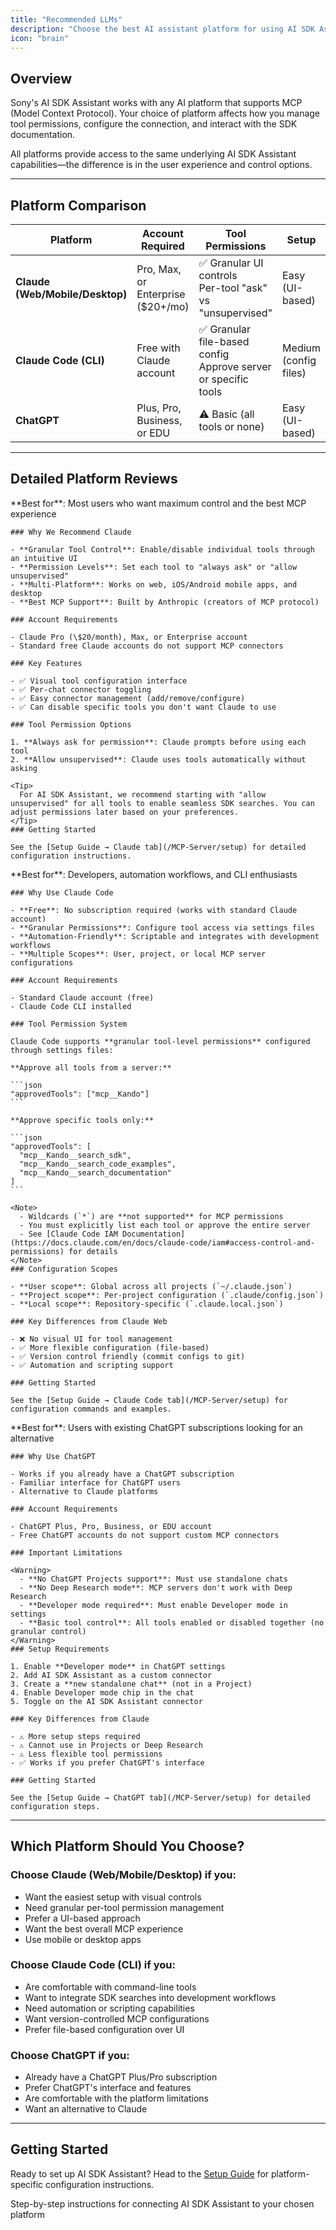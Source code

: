 ```yaml
---
title: "Recommended LLMs"
description: "Choose the best AI assistant platform for using AI SDK Assistant"
icon: "brain"
---
```


## Overview

Sony's AI SDK Assistant works with any AI platform that supports MCP (Model Context Protocol). Your choice of platform affects how you manage tool permissions, configure the connection, and interact with the SDK documentation.

All platforms provide access to the same underlying AI SDK Assistant capabilities—the difference is in the user experience and control options.

---

## Platform Comparison

| Platform                        | Account Required                   | Tool Permissions                                                   | Setup                 | Best For                         |
| ------------------------------- | ---------------------------------- | ------------------------------------------------------------------ | --------------------- | -------------------------------- |
| **Claude (Web/Mobile/Desktop)** | Pro, Max, or Enterprise (\$20+/mo) | ✅ Granular UI controls<br />Per-tool "ask" vs "unsupervised"       | Easy (UI-based)       | Most users, maximum control      |
| **Claude Code (CLI)**           | Free with Claude account           | ✅ Granular file-based config<br />Approve server or specific tools | Medium (config files) | Developers, automation workflows |
| **ChatGPT**                     | Plus, Pro, Business, or EDU        | ⚠️ Basic (all tools or none)                                       | Easy (UI-based)       | Existing ChatGPT subscribers     |

---

## Detailed Platform Reviews

<AccordionGroup>
  <Accordion title="Claude (Web, Mobile, Desktop) - Recommended" icon="star">
    **Best for**: Most users who want maximum control and the best MCP experience

    ### Why We Recommend Claude

    - **Granular Tool Control**: Enable/disable individual tools through an intuitive UI
    - **Permission Levels**: Set each tool to "always ask" or "allow unsupervised"
    - **Multi-Platform**: Works on web, iOS/Android mobile apps, and desktop
    - **Best MCP Support**: Built by Anthropic (creators of MCP protocol)

    ### Account Requirements

    - Claude Pro (\$20/month), Max, or Enterprise account
    - Standard free Claude accounts do not support MCP connectors

    ### Key Features

    - ✅ Visual tool configuration interface
    - ✅ Per-chat connector toggling
    - ✅ Easy connector management (add/remove/configure)
    - ✅ Can disable specific tools you don't want Claude to use

    ### Tool Permission Options

    1. **Always ask for permission**: Claude prompts before using each tool
    2. **Allow unsupervised**: Claude uses tools automatically without asking

    <Tip>
      For AI SDK Assistant, we recommend starting with "allow unsupervised" for all tools to enable seamless SDK searches. You can adjust permissions later based on your preferences.
    </Tip>
    ### Getting Started

    See the [Setup Guide → Claude tab](/MCP-Server/setup) for detailed configuration instructions.
  </Accordion>
  <Accordion title="Claude Code (CLI) - Recommended for Developers" icon="terminal">
    **Best for**: Developers, automation workflows, and CLI enthusiasts

    ### Why Use Claude Code

    - **Free**: No subscription required (works with standard Claude account)
    - **Granular Permissions**: Configure tool access via settings files
    - **Automation-Friendly**: Scriptable and integrates with development workflows
    - **Multiple Scopes**: User, project, or local MCP server configurations

    ### Account Requirements

    - Standard Claude account (free)
    - Claude Code CLI installed

    ### Tool Permission System

    Claude Code supports **granular tool-level permissions** configured through settings files:

    **Approve all tools from a server:**

    ```json
    "approvedTools": ["mcp__Kando"]
    ```

    **Approve specific tools only:**

    ```json
    "approvedTools": [
      "mcp__Kando__search_sdk",
      "mcp__Kando__search_code_examples",
      "mcp__Kando__search_documentation"
    ]
    ```

    <Note>
      - Wildcards (`*`) are **not supported** for MCP permissions
      - You must explicitly list each tool or approve the entire server
      - See [Claude Code IAM Documentation](https://docs.claude.com/en/docs/claude-code/iam#access-control-and-permissions) for details
    </Note>
    ### Configuration Scopes

    - **User scope**: Global across all projects (`~/.claude.json`)
    - **Project scope**: Per-project configuration (`.claude/config.json`)
    - **Local scope**: Repository-specific (`.claude.local.json`)

    ### Key Differences from Claude Web

    - ❌ No visual UI for tool management
    - ✅ More flexible configuration (file-based)
    - ✅ Version control friendly (commit configs to git)
    - ✅ Automation and scripting support

    ### Getting Started

    See the [Setup Guide → Claude Code tab](/MCP-Server/setup) for configuration commands and examples.
  </Accordion>
  <Accordion title="ChatGPT - Alternative Option" icon="message">
    **Best for**: Users with existing ChatGPT subscriptions looking for an alternative

    ### Why Use ChatGPT

    - Works if you already have a ChatGPT subscription
    - Familiar interface for ChatGPT users
    - Alternative to Claude platforms

    ### Account Requirements

    - ChatGPT Plus, Pro, Business, or EDU account
    - Free ChatGPT accounts do not support custom MCP connectors

    ### Important Limitations

    <Warning>
      - **No ChatGPT Projects support**: Must use standalone chats
      - **No Deep Research mode**: MCP servers don't work with Deep Research
      - **Developer mode required**: Must enable Developer mode in settings
      - **Basic tool control**: All tools enabled or disabled together (no granular control)
    </Warning>
    ### Setup Requirements

    1. Enable **Developer mode** in ChatGPT settings
    2. Add AI SDK Assistant as a custom connector
    3. Create a **new standalone chat** (not in a Project)
    4. Enable Developer mode chip in the chat
    5. Toggle on the AI SDK Assistant connector

    ### Key Differences from Claude

    - ⚠️ More setup steps required
    - ⚠️ Cannot use in Projects or Deep Research
    - ⚠️ Less flexible tool permissions
    - ✅ Works if you prefer ChatGPT's interface

    ### Getting Started

    See the [Setup Guide → ChatGPT tab](/MCP-Server/setup) for detailed configuration steps.
  </Accordion>
</AccordionGroup>

---

## Which Platform Should You Choose?

### Choose **Claude (Web/Mobile/Desktop)** if you:

- Want the easiest setup with visual controls
- Need granular per-tool permission management
- Prefer a UI-based approach
- Want the best overall MCP experience
- Use mobile or desktop apps

### Choose **Claude Code (CLI)** if you:

- Are comfortable with command-line tools
- Want to integrate SDK searches into development workflows
- Need automation or scripting capabilities
- Want version-controlled MCP configurations
- Prefer file-based configuration over UI

### Choose **ChatGPT** if you:

- Already have a ChatGPT Plus/Pro subscription
- Prefer ChatGPT's interface and features
- Are comfortable with the platform limitations
- Want an alternative to Claude

---

## Getting Started

Ready to set up AI SDK Assistant? Head to the [Setup Guide](/MCP-Server/setup) for platform-specific configuration instructions.

<Card title="Setup Guide" icon="rocket" href="/MCP-Server/setup">
  Step-by-step instructions for connecting AI SDK Assistant to your chosen platform
</Card>